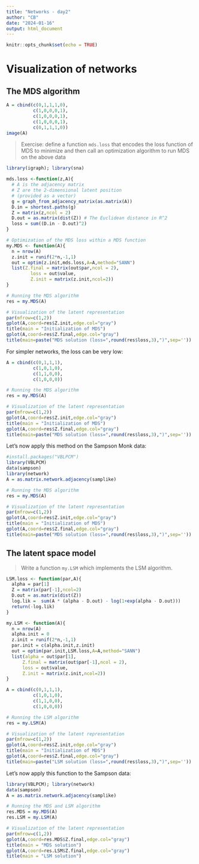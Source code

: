 ```yaml
---
title: "Networks - day2"
author: "CB"
date: "2024-01-16"
output: html_document
---
```


```r
knitr::opts_chunk$set(echo = TRUE)
```

# Visualization of networks

## The MDS algorithm

```r
A = cbind(c(0,1,1,1,0),
          c(1,0,0,0,1),
          c(1,0,0,0,1),
          c(1,0,0,0,1),
          c(0,1,1,1,0))
image(A)
```
> Exercise: define a function `mds.loss` that encodes the loss function of MDS to minimize and then call an optimization algorithm to run MDS on the above data



```r
library(igraph); library(sna)

mds.loss <-function(z,A){
  # A is the adjacency matrix
  # Z are the 2-dimensional latent position
  # (provided as a vector)
  g = graph_from_adjacency_matrix(as.matrix(A))
  D.in = shortest.paths(g)
  Z = matrix(z,ncol = 2)
  D.out = as.matrix(dist(Z)) # The Euclidean distance in R^2 
  loss = sum((D.in - D.out)^2)
}

# Optimization of the MDS loss within a MDS function
my.MDS <- function(A){
  n = nrow(A)
  z.init = runif(2*n,-1,1)
  out = optim(z.init,mds.loss,A=A,method="SANN")
  list(Z.final = matrix(out$par,ncol = 2),
         loss = out$value,
         Z.init = matrix(z.init,ncol=2))
}

# Running the MDS algorithm
res = my.MDS(A)

# Visualization of the latent representation
par(mfrow=c(1,2))
gplot(A,coord=res$Z.init,edge.col="gray")
title(main = "Initialization of MDS")
gplot(A,coord=res$Z.final,edge.col="gray")
title(main=paste("MDS solution (loss=",round(res$loss,3),")",sep=''))
```
For simpler networks, the loss can be very low:

```r
A = cbind(c(0,1,1,1),
          c(1,0,1,0),
          c(1,1,0,0),
          c(1,0,0,0))

# Running the MDS algorithm
res = my.MDS(A)

# Visualization of the latent representation
par(mfrow=c(1,2))
gplot(A,coord=res$Z.init,edge.col="gray")
title(main = "Initialization of MDS")
gplot(A,coord=res$Z.final,edge.col="gray")
title(main=paste("MDS solution (loss=",round(res$loss,3),")",sep=''))
```
Let's now apply this method on the Sampson Monk data:

```r
#install.packages("VBLPCM")
library(VBLPCM)
data(sampson)
library(network)
A = as.matrix.network.adjacency(samplike)

# Running the MDS algorithm
res = my.MDS(A)

# Visualization of the latent representation
par(mfrow=c(1,2))
gplot(A,coord=res$Z.init,edge.col="gray")
title(main = "Initialization of MDS")
gplot(A,coord=res$Z.final,edge.col="gray")
title(main=paste("MDS solution (loss=",round(res$loss,3),")",sep=''))
```

## The latent space model

> Write a function `my.LSM` which implements the LSM algorithm.

```r
LSM.loss <- function(par,A){
  alpha = par[1]
  Z = matrix(par[-1],ncol=2)
  D.out = as.matrix(dist(Z))
  log.lik =  sum(A * (alpha - D.out) - log(1+exp(alpha - D.out)))
  return(-log.lik)
}

my.LSM <- function(A){
  n = nrow(A)
  alpha.init = 0
  z.init = runif(2*n,-1,1)
  par.init = c(alpha.init,z.init) 
  out = optim(par.init,LSM.loss,A=A,method="SANN")
  list(alpha = out$par[1],
      Z.final = matrix(out$par[-1],ncol = 2),
      loss = out$value,
      Z.init = matrix(z.init,ncol=2))
}

A = cbind(c(0,1,1,1),
          c(1,0,1,0),
          c(1,1,0,0),
          c(1,0,0,0))

# Running the LSM algorithm
res = my.LSM(A)

# Visualization of the latent representation
par(mfrow=c(1,2))
gplot(A,coord=res$Z.init,edge.col="gray")
title(main = "Initialization of MDS")
gplot(A,coord=res$Z.final,edge.col="gray")
title(main=paste("LSM solution (loss=",round(res$loss,3),")",sep=''))
```

Let's now apply this function to the Sampson data:

```r
library(VBLPCM); library(network)
data(sampson)
A = as.matrix.network.adjacency(samplike)

# Running the MDS and LSM algorithm
res.MDS = my.MDS(A)
res.LSM = my.LSM(A)

# Visualization of the latent representation
par(mfrow=c(1,2))
gplot(A,coord=res.MDS$Z.final,edge.col="gray")
title(main = "MDS solution")
gplot(A,coord=res.LSM$Z.final,edge.col="gray")
title(main = "LSM solution")
```

